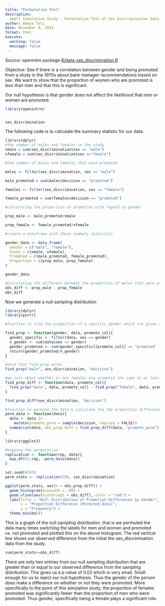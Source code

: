```yaml
---
title: "Permutation Test"
description:
  Small Simulation Study - Permutation Test of Sex Discrimination Data  
author: Ameya Teli
date: November 8, 2024
format: html
execute: 
  warning: false
  message: false
---
```

Source: openintro package
[R/data-sex_discrimination.R](https://github.com/OpenIntroStat/openintro/blob/HEAD/R/data-sex_discrimination.R)

Objective: 
See if there is a correlation between gender and being promoted from a study in the 1970s about bank manager recommendations based on sex. We want to show that the proportion of women who are promoted is less than men and that this is significant.  

Our null hypothesis is that gender does not affect the likelihood that men or women are promoted. 

```r

library(openintro)


sex_discrimination

```
The following code is to calculate the summary statistic for our data. 
```r
library(dplyr)
#the number of males and females in the study
nmale = sum(sex_discrimination$sex == "male")
nfemale = sum(sex_discrimination$sex =="female")

#the number of males and females that were promoted

males <- filter(sex_discrimination, sex == "male")

male_promoted = sum(males$decision == "promoted")

females <- filter(sex_discrimination, sex == "female")

female_promoted = sum(females$decision == "promoted")

#calculating the proportion of promotion with regard to gender 

prop_male <- male_promoted/nmale

prop_female <- female_promoted/nfemale

#create a dataframe with these summary statistics

gender_data <- data_frame(
  Gender = c("male", "female"), 
  Count = c(nmale, nfemale),
  Promoted = c(male_promoted, female_promoted), 
  Proportion = c(prop_male, prop_female)
)

gender_data

#Calculating the different between the proportion of males that were promoted and females that were promoted
obs_diff <- prop_male - prop_female
obs_diff
```
Now we generate a null sampling distribution 

```r
library(dplyr)
library(purrr)

#function to find the proportion of a specific gender which are given a promotion 

find_prop <- function(gender, data, promote_col){
  gender_specific <- filter(data, sex == gender)
  n_gender <- sum(data$sex == gender)
  gender_promoted <- sum(gender_specific[[promote_col]] == "promoted" )
  return(gender_promoted/n_gender)
}

#test that find_prop works 
find_prop("male", sex_discrimination, "decision")

#we care about whether or not females are promoted the same as or less than the males so we care about the sign of the difference (hence no absolute value)
find_prop_diff <- function(data, promote_col){
  find_prop("male", data, promote_col) - find_prop("female", data, promote_col)
}

find_prop_diff(sex_discrimination, "decision")

#function to permute the data & calculate the the proportion difference 
perm_data <- function(data){
  data <- data |>
    mutate(promote_perm = sample(decision, replace = FALSE)) 
  summarize(data, obs_prop_diff = find_prop_diff(data, "promote_perm"))
}

```

```r
library(ggplot2)

#mapping the permutation 
replication <- function(rep, data){
  map_dfr(1:rep, ~perm_data(data))
}

set.seed(4747)
perm_stats <- replication(100, sex_discrimination)

ggplot(perm_stats, aes(x = obs_prop_diff)) + 
  geom_histogram(binwidth = .05) + 
  geom_vline(aes(xintercept = obs_diff), color = "red") +
  labs(title = "Null Distribution of Promotion Differences by Gender", 
       x = "Proportion Difference (Permuted Data)",
       y = "Frequency") + 
  theme_minimal()

```

This is a graph of the null sampling distribution, that is we permuted the data many times switching the labels for men and women and promoted vs. not promoted and plotted this on the above histogram. The red vertical line shows our observed difference from the initial the sex_discrimination data from the study.  

```r
sum(perm_stats>=obs_diff)
```
There are only two entries from our null sampling distribution that are greater than or equal to our observed difference from the sampling distribution. 
This gives us a p value of 0.02 which is very small. Small enough for us to reject our null hypothesis. Thus the gender of the person does make a difference on whether or not they were promoted. More specifically to the point of this simulation study, the proportion of females promoted was significantly fewer than the proportion of men who were promoted. Thus gender, specifically being a female plays a significant role. 
